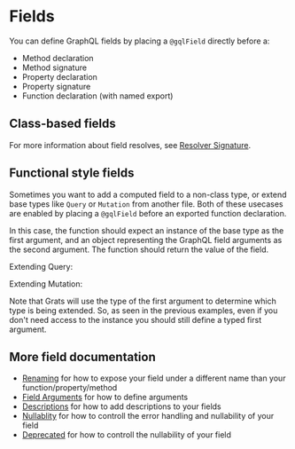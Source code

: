 
# Fields

You can define GraphQL fields by placing a `@gqlField` directly before a:

- Method declaration
- Method signature
- Property declaration
- Property signature
- Function declaration (with named export)

## Class-based fields

<GratsCode out={PropertyAndMethodFields} mode="ts" />

For more information about field resolves, see [Resolver Signature](../03-resolvers/index.mdx).

## Functional style fields

Sometimes you want to add a computed field to a non-class type, or extend base
types like `Query` or `Mutation` from another file. Both of these usecases are
enabled by placing a `@gqlField` before an exported function declaration.

In this case, the function should expect an instance of the base type as the
first argument, and an object representing the GraphQL field arguments as the
second argument. The function should return the value of the field.

Extending Query:

<GratsCode out={FunctionExtendQuery} mode="ts" />

Extending Mutation:

<GratsCode out={FunctionExtendMutation} mode="ts" />

Note that Grats will use the type of the first argument to determine which type
is being extended. So, as seen in the previous examples, even if you don't need
access to the instance you should still define a typed first argument.

## More field documentation

- [Renaming](../03-resolvers/04-renaming.mdx) for how to expose your field under a different name than your function/property/method
- [Field Arguments](./03-arguments.mdx) for how to define arguments
- [Descriptions](../03-resolvers/03-descriptions.mdx) for how to add descriptions to your fields
- [Nullablity](../03-resolvers/06-nullability.mdx) for how to controll the error handling and nullability of your field
- [Deprecated](../03-resolvers/05-deprecated.mdx) for how to controll the nullability of your field
